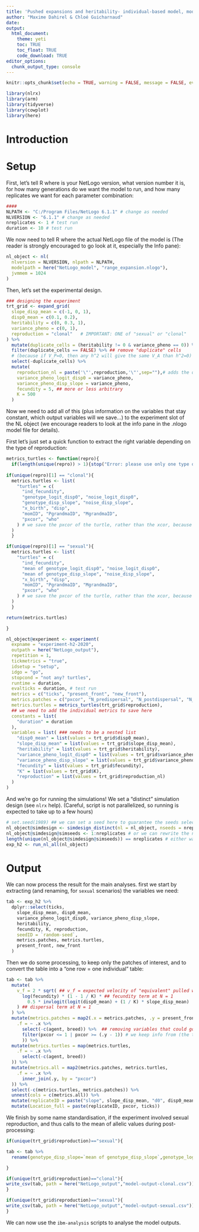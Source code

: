 ```yaml
---
title: 'Pushed expansions and heritability- individual-based model, model creation'
author: "Maxime Dahirel & Chloé Guicharnaud"
date:
output:
  html_document:
    theme: yeti
    toc: TRUE
    toc_float: TRUE
    code_download: TRUE
editor_options:
  chunk_output_type: console
---
```


```r
knitr::opts_chunk$set(echo = TRUE, warning = FALSE, message = FALSE, eval = FALSE)
```

```r
library(nlrx)
library(arm)
library(tidyverse)
library(cowplot)
library(here)
```

# Introduction

<!--to detail-->

# Setup

First, let's tell R where is your NetLogo version, what version number it is, for how many generations do we want the model to run, and how many replicates we want for each parameter combination:

```r
####
NLPATH <- "C:/Program Files/NetLogo 6.1.1" # change as needed
NLVERSION <- "6.1.1" # change as needed
nreplicates <- 1 # test run
duration <- 10 # test run
```

We now need to tell R where the actual NetLogo file of the model is (The reader is strongly encouraged to go look at it, especially the Info pane):

```r
nl_object <- nl(
  nlversion = NLVERSION, nlpath = NLPATH,
  modelpath = here("NetLogo_model", "range_expansion.nlogo"),
  jvmmem = 1024
)
```


Then, let's set the experimental design. <!--to detail-->

```r
### designing the experiment
trt_grid <- expand_grid(
  slope_disp_mean = c(-1, 0, 1),
  disp0_mean = c(0.1, 0.2),
  heritability = c(0, 0.3, 1),
  variance_pheno = c(0, 1),
  reproduction = "clonal"   # IMPORTANT: ONE of "sexual" or "clonal"
) %>%
  mutate(duplicate_cells = (heritability != 0 & variance_pheno == 0)) %>%
  filter(duplicate_cells == FALSE) %>% ## remove "duplicate" cells
  # (because if V_P=0, then any h^2 will give the same V_A than h^2=0)
  select(-duplicate_cells) %>%
  mutate(
    reproduction_nl = paste('\"',reproduction,'\"',sep=""),# adds the quote and escape needed to export the string to Netlogo
    variance_pheno_logit_disp0 = variance_pheno,
    variance_pheno_disp_slope = variance_pheno,
    fecundity = 5, ## more or less arbitrary
    K = 500
  )
```


Now we need to add all of this (plus information on the variables that stay constant, which output variables will we save...) to the experiment slot of the NL object (we encourage readers to look at the info pane in the .nlogo model file for details).

First let's just set a quick function to extract the right variable depending on the type of reproduction:

```r
metrics_turtles <- function(repro){ 
  if(length(unique(repro)) > 1){stop("Error: please use only one type of reproduction by experiment. clonal OR sexual")}  
  
if(unique(repro)[1] == "clonal"){ 
  metrics.turtles <- list(
    "turtles" = c(
      "ind_fecundity",
      "genotype_logit_disp0", "noise_logit_disp0",
      "genotype_disp_slope", "noise_disp_slope",
      "x_birth", "disp",
      "momID", "PgrandmaID", "MgrandmaID",
      "pxcor", "who"
    ) # we save the pxcor of the turtle, rather than the xcor, because it makes patch-turtle joining easier downscript
  )
  }

if(unique(repro)[1] == "sexual"){ 
  metrics.turtles <- list(
    "turtles" = c(
      "ind_fecundity",
      "mean of genotype_logit_disp0", "noise_logit_disp0",
      "mean of genotype_disp_slope", "noise_disp_slope",
      "x_birth", "disp",
      "momID", "PgrandmaID", "MgrandmaID",
      "pxcor", "who"
    ) # we save the pxcor of the turtle, rather than the xcor, because it makes patch-turtle joining easier downscript
  )
  }

return(metrics.turtles)

}
```


```r

nl_object@experiment <- experiment(
  expname = "experiment-h2-2020",
  outpath = here("NetLogo_output"),
  repetition = 1,
  tickmetrics = "true",
  idsetup = "setup",
  idgo = "go",
  stopcond = "not any? turtles",
  runtime = duration,
  evalticks = duration, # test run
  metrics = c("ticks", "present_front", "new_front"),
  metrics.patches = c("pxcor", "N_predispersal", "N_postdispersal", "N_allele0", "N_allele1"),
  metrics.turtles = metrics_turtles(trt_grid$reproduction),
  ## we need to add the individual metrics to save here
  constants = list(
    "duration" = duration
  ),
  variables = list( ### needs to be a nested list
    "disp0_mean" = list(values = trt_grid$disp0_mean),
    "slope_disp_mean" = list(values = trt_grid$slope_disp_mean),
    "heritability" = list(values = trt_grid$heritability),
    "variance_pheno_logit_disp0" = list(values = trt_grid$variance_pheno_logit_disp0),
    "variance_pheno_disp_slope" = list(values = trt_grid$variance_pheno_disp_slope),
    "fecundity" = list(values = trt_grid$fecundity),
    "K" = list(values = trt_grid$K),
    "reproduction" = list(values = trt_grid$reproduction_nl)
  )
)
```


And we're go for running the simulations! We set a "distinct" simulation design (see `nlrx` help).
(Careful, script is not parallelized, so running <!--the final version--> is expected to take up to a few hours)

```r

# set.seed(1989) ## we can set a seed here to guarantee the seeds selected below are the same everytime
nl_object@simdesign <- simdesign_distinct(nl = nl_object, nseeds = nreplicates)
nl_object@simdesign@simseeds <- 1:nreplicates # or we can rewrite the nseeds here (to guarantee they are all different)
length(unique(nl_object@simdesign@simseeds)) == nreplicates # either way, check that all generated seeds are different
exp_h2 <- run_nl_all(nl_object)
```

# Output

We can now process the result for the main analyses. first we start by extracting (and renaming, for `sexual` scenarios) the variables we need:

```r
tab <- exp_h2 %>%
  dplyr::select(ticks,
    slope_disp_mean, disp0_mean,
    variance_pheno_logit_disp0, variance_pheno_disp_slope,
    heritability,
    fecundity, K, reproduction,
    seedID = `random-seed`,
    metrics.patches, metrics.turtles,
    present_front, new_front
  )
```

Then we do some processing, to keep only the patches of interest, and to convert the table into a "one row = one individual" table:
```r
tab <- tab %>%
  mutate(
    v_f = 2 * sqrt( ## v_f = expected velocity of "equivalent" pulled wave:
      log(fecundity) * (1 - 1 / K) * ## fecundity term at N = 1
        0.5 * invlogit(logit(disp0_mean) + (1 / K) * slope_disp_mean)
    ) ## dispersal term at N = 1
  ) %>%
  mutate(metrics.patches = map2(.x = metrics.patches, .y = present_front,
    .f = ~ .x %>%
      select(-c(agent, breed)) %>%  ## removing variables that could go in the way of correct patch-turtle joining
      filter(pxcor <= 1 | pxcor >= (.y - 1)) # we keep info from (the two) core patch(es) and (the two) edge patch(es)
      )) %>%
  mutate(metrics.turtles = map(metrics.turtles,
    .f = ~ .x %>%
      select(-c(agent, breed))
  )) %>%
  mutate(metrics.all = map2(metrics.patches, metrics.turtles,
    .f = ~ .x %>%
      inner_join(.y, by = "pxcor")
  )) %>%
  select(-c(metrics.turtles, metrics.patches)) %>%
  unnest(cols = c(metrics.all)) %>%
  mutate(replicateID = paste("slope", slope_disp_mean, "d0", disp0_mean, "VP", variance_pheno_disp_slope, "h2", heritability, reproduction, seedID, sep = "_")) %>%
  mutate(Location_full = paste(replicateID, pxcor, ticks))
```

We finish by some name standardisation, if the experiment involved sexual reproduction, and thus calls to the mean of allelic values during post-processing:
```r
if(unique(trt_grid$reproduction)=="sexual"){

tab <- tab %>% 
  rename(genotype_disp_slope=`mean of genotype_disp_slope`,genotype_logit_disp0=`mean of genotype_logit_disp0`)

}
```


```r
if(unique(trt_grid$reproduction)=="clonal"){
write_csv(tab, path = here("NetLogo_output","model-output-clonal.csv"))
}

if(unique(trt_grid$reproduction)=="sexual"){
write_csv(tab, path = here("NetLogo_output","model-output-sexual.csv"))
}

```

We can now use the `ibm-analysis` scripts to analyse the model outputs.
